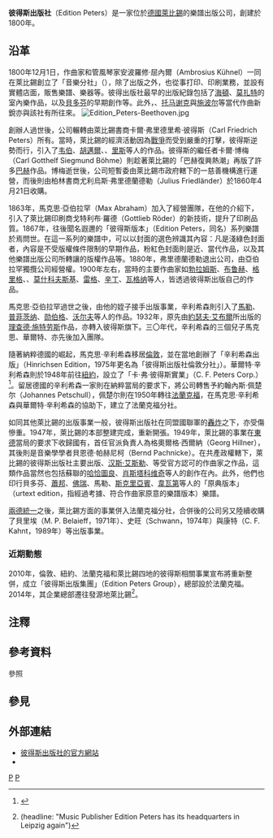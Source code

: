 {{Infobox publisher
| name         = 彼得斯出版社<br/>Edition Peters
| image        = [[File:Edition_Peters_Leipzig_Logo.svg|200px]]
| caption      = 彼得斯出版社的商標
| parent       = 
| status       = 
| founded      = 1800年
| founder      = {{tsl|de|Franz Anton Hoffmeister|弗朗兹·安东·霍夫迈斯特}}<br/>安波羅修·屈內爾
| successor    = 
| country      = [[德國|德國]]
| headquarters = [[萊比錫|萊比錫]]
| distribution = 
| keypeople    = 
| publications = 樂譜
| topics       = 
| genre        = 古典音樂
| imprints     = 
| revenue      = 
| numemployees = 
| nasdaq       = 
| url          = {{URL|http://www.editionpeters.com}}
}}

'''彼得斯出版社'''（Edition Peters）是一家位於[[德國|德國]][[萊比錫|萊比錫]]的樂譜出版公司，創建於1800年。

== 沿革 ==
1800年12月1日，作曲家{{tsl|de|Franz Anton Hoffmeister|弗朗兹·安东·霍夫迈斯特}}和管風琴家安波羅修·屈內爾（Ambrosius Kühnel）一同在萊比錫創立了「音樂分社」（{{lang-fr|Bureau de Musique}}），除了出版之外，也從事打印、印刷業務，並設有實體店面，販售樂譜、樂器等。彼得出版社最早的出版紀錄包括了[[约瑟夫·海顿|海頓]]、[[沃尔夫冈·阿马德乌斯·莫扎特|莫扎特]]的室內樂作品，以及[[路德维希·范·贝多芬|貝多芬]]的早期創作等。此外，{{tsl|de|Daniel Gottlob Türk|蒂爾克}}、[[瓦茨拉夫·托马谢克|托马谢克]]與[[路易斯·施波尔|施波尔]]等當代作曲新銳亦與該社有所往來。
[[File:Edition_Peters-Beethoven.jpg|thumb]]

創辦人過世後，公司輾轉由萊比錫書商卡爾·弗里德里希·彼得斯（Carl Friedrich Peters）所有。當時，萊比錫的經濟活動因為[[第六次反法同盟|戰爭]]而受到嚴重的打擊，彼得斯逆勢而行，引入了[[卡尔·马利亚·冯·韦伯|韦伯]]、[[约翰·尼波默克·胡梅尔|胡邁爾]]、{{tsl|de|August Alexander Klengel|克倫格爾}}、[[费迪南德·里斯|里斯]]等人的作品。彼得斯的繼任者卡爾·博梅（Carl Gotthelf Siegmund Böhme）則趁著萊比錫的「巴赫復興熱潮」再版了許多[[约翰·塞巴斯蒂安·巴赫|巴赫]]作品{{efn|相關的工作仰賴[[卡尔·车尔尼|卡尔·车尔尼]]、{{tsl|de|Siegfried Wilhelm Dehn|齊格弗里德·德恩}}、{{tsl|de|Friedrich Konrad Griepenkerl|弗里德里希·格里本科爾}}、{{tsl|de|Moritz Hauptmann|莫里茨·霍普特曼}}等人的貢獻。}}。博梅逝世後，公司短暫委由萊比錫市政府轄下的一慈善機構進行運營，而後則由柏林書商尤利烏斯·弗里德蘭德勒（Julius Friedländer）於1860年4月21日收購。

1863年，馬克思·亞伯拉罕（Max Abraham）加入了經營團隊，在他的介紹下，引入了萊比錫印刷商戈特利布·羅德（Gottlieb Röder）的新技術，提升了印刷品質。1867年，往後聞名遐邇的「彼得斯版本」（Edition Peters，同名）系列樂譜於焉問世{{efn|其與[[布赖特科普夫与黑特尔音乐出版社|布赖特科普夫与黑特尔音乐出版社]]的「大眾系列」（''Volksausgabe''）在相近的時間點推出，樂譜的質量和內容也堪稱一時瑜亮。}}。在這一系列的樂譜中，可以以封面的選色辨識其內容：凡是淺綠色封面者，內容是不受版權條件限制的早期作品，粉紅色封面則是近、當代作品，以及其他樂譜出版公司所轉讓的版權作品等。1880年，弗里德蘭德勒退出公司，由亞伯拉罕獨攬公司經營權。1900年左右，當時的主要作曲家如[[约翰内斯·勃拉姆斯|勃拉姆斯]]、[[马克斯·布鲁赫|布鲁赫]]、[[爱德华·格里格|格里格]]、{{tsl|de|Louis Köhler|路易斯·克勒}}、[[莫里茨·莫什科夫斯基|莫什科夫斯基]]、[[马克斯·雷格|雷格]]、[[克里斯蒂安·辛丁|辛丁]]、[[理查德·瓦格纳|瓦格纳]]等人，皆透過彼得斯出版自己的作品。

馬克思·亞伯拉罕過世之後，由他的姪子{{tsl|de|Henri Hinrichsen|亨利·辛利希森}}接手出版事業，辛利希森則引入了[[古斯塔夫·馬勒|馬勒]]、[[汉斯·普菲茨纳|普菲茨纳]]、[[阿诺德·勋伯格|勋伯格]]、[[胡戈·沃尔夫|沃尔夫]]等人的作品。1932年，原先由[[約瑟夫·艾布爾#約瑟夫·艾布爾音樂出版社|約瑟夫·艾布爾]]所出版的[[理查德·施特劳斯|理查德·施特劳斯]]作品，亦轉入彼得斯旗下。三〇年代，辛利希森的三個兒子馬克思、華爾特、{{tsl|de|Hans-Joachim Hinrichsen|漢斯-姚阿幸}}亦先後加入團隊。

隨著納粹德國的崛起，馬克思·辛利希森移居[[倫敦|倫敦]]，並在當地創辦了「辛利希森出版」（Hinrichsen Edition，1975年更名為「彼得斯出版社倫敦分社」）。華爾特·辛利希森則於1948年前往[[紐約|紐約]]，設立了「卡·弗·彼得斯實業」（C. F. Peters Corp.）{{efn|其轄下包括亨瑪傳媒（Henmar Press）等事業體。}}<ref>{{Cite journal| issn = 0027-4380| volume = 26| issue = 3| pages = 491–493| last = Lichtenwanger| first = William| title = Walter Hinrichsen, 23 September 1907-21 July 1969| journal = Notes| accessdate = 2020-06-13| date = 1970| url = https://www.jstor.org/stable/896856| jstor = 896856| archive-date = 2019-12-09| archive-url = https://web.archive.org/web/20191209142207/https://www.jstor.org/stable/896856| dead-url = no}}</ref>。留居德國的辛利希森一家則在納粹當局的要求下，將公司轉售予約翰內斯·佩楚尔（Johannes Petschull），佩楚尔則在1950年轉往[[法蘭克福|法蘭克福]]，在馬克思·辛利希森與華爾特·辛利希森的協助下，建立了法蘭克福分社。

如同其他萊比錫的出版事業一般，彼得斯出版社在同盟國聯軍的[[第二次世界大戰戰略轟炸|轟炸]]之下，亦受傷慘重。1947年，萊比錫的本部整建完成，重新開張。1949年，萊比錫的事業在[[東德|東德]]當局的要求下收歸國有，首任官派負責人為格奧爾格·西爾納（Georg Hillner），其後則是音樂學學者貝恩德·帕赫尼柯（Bernd Pachnicke）。在共產政權轄下，萊比錫的彼得斯出版社主要出版{{tsl|de|Paul Dessau|保羅·德紹}}、[[汉斯·艾斯勒|汉斯·艾斯勒]]、{{tsl|da|Christian Geisler|克里斯蒂安·蓋斯勒}}等受官方認可的作曲家之作品，這類作品當然也包括蘇聯的[[阿拉姆·哈恰圖良|哈恰圖良]]、[[德米特里·德米特里耶维奇·肖斯塔科维奇|肖斯塔科维奇]]等人的創作在內。此外，他們也印行貝多芬、[[弗雷德里克·肖邦|蕭邦]]、[[加布里埃爾·佛瑞|佛瑞]]、馬勒、[[亞歷山大·尼古拉耶維奇·斯克里亞賓|斯克里亞賓]]、[[安东尼奥·维瓦尔第|韋瓦第]]等人的「原典版本」（urtext edition，指經過考據、符合作曲家原意的樂譜版本）樂譜。

[[兩德統一|兩德統一]]之後，萊比錫方面的事業併入法蘭克福分社，合併後的公司另又陸續收購了貝里埃（M. P. Belaieff，1971年）、史旺（Schwann，1974年）與康特（C. F. Kahnt，1989年）等出版事業。

=== 近期動態 ===
2010年，倫敦、紐約、法蘭克福和萊比錫四地的彼得斯相關事業宣布將重新整併，成立「彼得斯出版集團」（Edition Peters Group），總部設於法蘭克福。2014年，其企業總部遷往發源地萊比錫<ref>{{cite news | url=http://www.focus.de/regional/leipzig/musik-musikverlag-edition-peters-hat-stammsitz-wieder-in-leipzig_id_3959758.html | title=Musik: Musikverlag Edition Peters hat Stammsitz wieder in Leipzig | date=1 July 2014 | newspaper=Focus | language=de | accessdate=1 January 2015 | archive-date=2020-09-18 | archive-url=https://web.archive.org/web/20200918215744/https://www.focus.de/regional/leipzig/musik-musikverlag-edition-peters-hat-stammsitz-wieder-in-leipzig_id_3959758.html | dead-url=no }} (headline: "Music Publisher Edition Peters has its headquarters in Leipzig again")</ref>。

== 注釋 ==
{{notelist}}

== 參考資料 ==
;參照
{{reflist}}

== 參見 ==
{{portal|古典音樂}}

== 外部連結 ==
* [http://www.edition-peters.com/ 彼得斯出版社的官方網站] {{Wayback|url=http://www.edition-peters.com/ |date=20220223153538 }}
* {{IMSLP|id=Scores published by Edition Peters|cname=彼得斯出版社}}

[[分類:德國音樂出版社|P]]
[[分類:樂譜出版公司|P]]